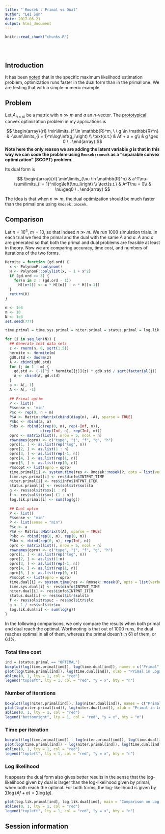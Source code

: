 ```yaml
---
title: "`Rmosek`: Primal vs Dual"
author: "Lei Sun"
date: 2017-06-21
output: html_document
---
```


<!-- The file analysis/chunks.R contains chunks that define default settings
shared across the workflowr files. -->
```r
knitr::read_chunk("chunks.R")
```

<!-- Update knitr chunk options -->
```r
```

<!-- Insert the date the file was last updated -->
```r
```

<!-- Insert the code version (Git commit SHA1) if Git repository exists and R
 package git2r is installed -->
```r
```

<!-- Add your analysis here -->

## Introduction

It has been [noted](https://lsun.github.io/truncash/mosek_reg.html) that in the specific maximum likelihood estimation problem, optimization runs faster in the dual form than in the primal one.  We are testing that with a simple numeric example.

## Problem

Let $A_{n \times m}$ be a matrix with $n \gg m$ and $a$ an $n$-vector.  The [prototypical](mosek_reg.html#basic_form:_primal) convex optimization problem in my applications is

$$
\begin{array}{rl}
\min\limits_{f \in \mathbb{R}^m, \ \ g \in \mathbb{R}^n} & -\sum\limits_{i = 1}^n\log\left(g_i\right) \\
\text{s.t.} & Af + a = g\\
& g \geq 0 \ .
\end{array}
$$
**Note here the only reason we are adding the latent variable $g$ is that in this way we can code the problem using `Rmosek::mosek` as a "separable convex optimization" (SCOPT) problem.**

Its dual form is

$$
\begin{array}{rl}
\min\limits_{\nu \in \mathbb{R}^n} & a^T\nu-\sum\limits_{i = 1}^n\log\left(\nu_i\right) \\
\text{s.t.} & A^T\nu = 0\\
& \nu\geq0 \ .
\end{array}
$$

The idea is that when $n \gg m$, the dual optimization should be much faster than the primal one using `Rmosek::mosek`.

## Comparison

Let $n = 10^4$, $m = 10$, so that indeed $n \gg m$.  We run $1000$ simulation trials.  In each trial we feed the primal and the dual with the same $A$ and $a$.  $A$ and $a$ are generated so that both the primal and dual problems are feasible at least in theory.  Now we are comparing accuracy, time cost, and numbers of iterations of the two forms.

```r
Hermite = function (gd.ord) {
  x <- PolynomF::polynom()
  H <- PolynomF::polylist(x, - 1 + x^2)
  if (gd.ord >= 3) {
    for(n in 2 : (gd.ord - 1))
      H[[n+1]] <- x * H[[n]] - n * H[[n-1]]
  }
  return(H)
}
```

```r
n <- 1e4
m <- 10
N <- 1e3
set.seed(777)

time.primal = time.sys.primal = niter.primal = status.primal = log.lik.primal = time.dual = time.sys.dual = niter.dual = status.dual = log.lik.dual = c()

for (i in seq_len(N)) {
  ## Generate test data sets
  z <- rnorm(n, 0, sqrt(1.5))
  hermite <- Hermite(m)
  gd0.std <- dnorm(z)
  A <- cbind(gd0.std)
  for (j in 1 : m) {
    gd.std <- (-1)^j * hermite[[j]](z) * gd0.std / sqrt(factorial(j))
    A <- cbind(A, gd.std)
  }
  a <- A[, 1]
  A <- A[, -1]
  
  ## Primal optim
  P <- list()
  P$sense <- "min"
  P$c <- rep(0, n + m)
  P$A <- Matrix::Matrix(cbind(diag(n), -A), sparse = TRUE)
  P$bc <- rbind(a, a)
  P$bx <- rbind(c(rep(0, n), rep(-Inf, m)),
                c(rep(Inf, n), rep(Inf, m)))
  opro <- matrix(list(), nrow = 5, ncol = n)
  rownames(opro) <- c("type", "j", "f", "g", "h")
  opro[1, ] <- as.list(rep("log", n))
  opro[2, ] <- as.list(1 : n)
  opro[3, ] <- as.list(rep(-1, n))
  opro[4, ] <- as.list(rep(1, n))
  opro[5, ] <- as.list(rep(0, n))
  P$scopt <- list(opro = opro)
  time.primal[i] <- system.time(res <- Rmosek::mosek(P, opts = list(verbose = 0, getinfo = TRUE)))[3]
  time.sys.primal[i] <- res$dinfo$INTPNT_TIME
  niter.primal[i] <- res$iinfo$INTPNT_ITER
  status.primal[i] <- res$sol$itr$solsta
  g <- res$sol$itr$xx[1 : n]
  f <- res$sol$itr$xx[-(1 : n)]
  log.lik.primal[i] <- sum(log(g))
  
  ## Dual optim
  P <- list()
  P$sense <- "min"
  P <- list(sense = "min")
  P$c <- a
  P$A <- Matrix::Matrix(t(A), sparse = TRUE)
  P$bc <- rbind(rep(0, m), rep(0, m))
  P$bx <- rbind(rep(0, n), rep(Inf, n))
  opro <- matrix(list(), nrow = 5, ncol = n)
  rownames(opro) <- c("type", "j", "f", "g", "h")
  opro[1, ] <- as.list(rep("log", n))
  opro[2, ] <- as.list(1:n)
  opro[3, ] <- as.list(rep(-1, n))
  opro[4, ] <- as.list(rep(1, n))
  opro[5, ] <- as.list(rep(0, n))
  P$scopt <- list(opro = opro)
  time.dual[i] <- system.time(res <- Rmosek::mosek(P, opts = list(verbose = 0, getinfo = TRUE)))[3]
  time.sys.dual[i] <- res$dinfo$INTPNT_TIME
  niter.dual[i] <- res$iinfo$INTPNT_ITER
  status.dual[i] <- res$sol$itr$solsta
  f <- res$sol$itr$suc - res$sol$itr$slc
  g <- 1 / res$sol$itr$xx
  log.lik.dual[i] <- sum(log(g))
}
```

In the following comparisons, we only compare the results when both primal and dual reach the optimal.  Worthnoting is that out of $1000$ runs, the dual reaches optimal in all of them, whereas the primal doesn't in 61 of them, or $6.1\%$.

### Total time cost

```r
ind = (status.primal == "OPTIMAL")
boxplot(log(time.primal[ind]), log(time.dual[ind]), names = c("Primal", "Dual"), main = "Total Run Time in Logarithm")
plot(log(time.primal[ind]), log(time.dual[ind]), xlab = "Primal in Logarithm", ylab = "Dual in Logarithm", main = "Comparison on Total Run Time in Logarithm")
abline(0, 1, lty = 1, col = "red")
legend("topleft", lty = 1, col = "red", "y = x", bty = "n")
```

### Number of iterations

```r
boxplot(log(niter.primal[ind]), log(niter.dual[ind]), names = c("Primal", "Dual"), main = "Number of Iterations in Logarithm")
plot(log(niter.primal[ind]), log(niter.dual[ind]), xlab = "Primal in Logarithm", ylab = "Dual in Logarithm", main = "Comparison on Number of Iteration in Logarithm")
abline(0, 1, lty = 1, col = "red")
legend("bottomright", lty = 1, col = "red", "y = x", bty = "n")
```

### Time per iteration

```r
boxplot(log(time.primal[ind]) - log(niter.primal[ind]), log(time.dual[ind]) - log(niter.dual[ind]), names = c("Primal", "Dual"), main = "Run Time per Iteration in Logarithm")
plot(log(time.primal[ind]) - log(niter.primal[ind]), log(time.dual[ind]) - log(niter.dual[ind]), xlab = "Primal in Logarithm", ylab = "Dual in Logarithm", main = "Comparison on Run Time per Iteration in Logarithm")
abline(0, 1, lty = 1, col = "red")
legend("topleft", lty = 1, col = "red", "y = x", bty = "n")
```

### Log likelihood

It appears the dual form also gives better results in the sense that the log-likelihood given by dual is larger than the log-likelihood given by primal, when both reach the optimal.  For both forms, the log-likelihood is given by $\sum\log\left(Af + a\right) = \sum\log\left(g\right)$.

```r
plot(log.lik.primal[ind], log.lik.dual[ind], main = "Comparison on Log Likelihood", xlab = "Primal", ylab = "Dual")
abline(0, 1, lty = 1, col = "red")
legend("topleft", lty = 1, col = "red", "y = x", bty = "n")
```

## Session information

<!-- Insert the session information into the document -->
```r
```
